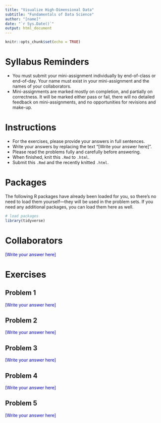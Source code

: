 ---
title: "Visualize High-Dimensional Data"
subtitle: "Fundamentals of Data Science"
author: "[name]"
date: "`r Sys.Date()`"
output: html_document
---

```{r setup, include=FALSE}
knitr::opts_chunk$set(echo = TRUE)
```

# Syllabus Reminders

* You must submit your mini-assignment individually by end-of-class or end-of-day. Your name must exist in your mini-assignment and the names of your collaborators.
* Mini-assignments are marked mostly on completion, and partially on correctness. It will be marked either pass or fail, there will no detailed feedback on mini-assignments, and no opportunities for revisions and make-up.

# Instructions

* For the exercises, please provide your answers in full sentences.
* Write your answers by replacing the text "[Write your answer here]".
* Please read the problems fully and carefully before answering.
* When finished, knit this `.Rmd` to `.html`.
* Submit this `.Rmd` and the recently knitted `.html`.

# Packages

The following R packages have already been loaded for you, so there's no need to load them yourself—they will be used in the problem sets. If you need any additional packages, you can load them here as well.

```{r message=FALSE, warning=FALSE}
# load packages
library(tidyverse)
```

# Collaborators

::: {style="color: blue;"}
[Write your answer here]
:::

# Exercises

## Problem 1

::: {style="color: blue;"}
[Write your answer here]
:::

## Problem 2

::: {style="color: blue;"}
[Write your answer here]
:::

## Problem 3

::: {style="color: blue;"}
[Write your answer here]
:::

## Problem 4

::: {style="color: blue;"}
[Write your answer here]
:::

## Problem 5

::: {style="color: blue;"}
[Write your answer here]
:::
